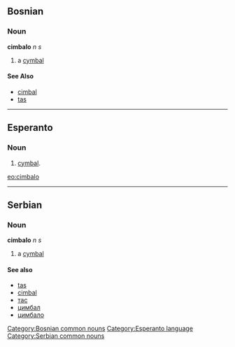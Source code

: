 ==Bosnian==
===Noun===
'''cimbalo''' ''n s''
[[Category:Bosnian common nouns]]
#a [[cymbal]]
====See Also====
*[[cimbal]]
*[[tas]]
----
==Esperanto==
===Noun===
#[[cymbal]].
[[eo:cimbalo]]
[[Category:Esperanto language]]
{{Universala Vortaro}}
----
==Serbian==
===Noun===
'''cimbalo''' ''n s''
[[Category:Serbian common nouns]]
#a [[cymbal]]
====See also====
*[[tas]]
*[[cimbal]]
*[[тас]]
*[[цимбал]]
*[[цимбало]]